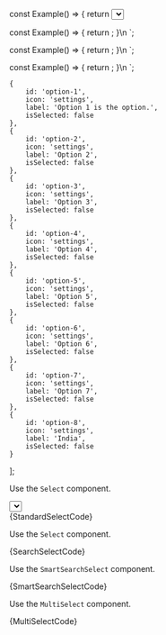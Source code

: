 
const Example() => {
	return <Select id="unique-id" label="Select" options={options} />;
}\n
`;

const Example() => {
	return <SearchSelect id="unique-id" label="Select" options={options} />;
}\n
`;

const Example() => {
	return <SmartSearchSelect id="unique-id" label="Select" options={options} />;
}\n
`;

const Example() => {
	return <MultiSelect id="unique-id" label="Select" options={options} />;
}\n
`;

	{
		id: 'option-1',
		icon: 'settings',
		label: 'Option 1 is the option.',
		isSelected: false
	},
	{
		id: 'option-2',
		icon: 'settings',
		label: 'Option 2',
		isSelected: false
	},
	{
		id: 'option-3',
		icon: 'settings',
		label: 'Option 3',
		isSelected: false
	},
	{
		id: 'option-4',
		icon: 'settings',
		label: 'Option 4',
		isSelected: false
	},
	{
		id: 'option-5',
		icon: 'settings',
		label: 'Option 5',
		isSelected: false
	},
	{
		id: 'option-6',
		icon: 'settings',
		label: 'Option 6',
		isSelected: false
	},
	{
		id: 'option-7',
		icon: 'settings',
		label: 'Option 7',
		isSelected: false
	},
	{
		id: 'option-8',
		icon: 'settings',
		label: 'India',
		isSelected: false
	}
];

<Section
	title="Standard"
	contained={true}
	style={{ paddingRight: 0, paddingBottom: 0, paddingLeft: 0 }}
>
	<p>
		Use the <Code small={true}>Select</Code> component.
	</p>
	<Preview wrapper={true}>
		<div style={{ height: '190px' }}>
			<Select id="select-id-1" label="Select" options={options} />
		</div>
	</Preview>
	<Snippet language="js">{StandardSelectCode}</Snippet>
</Section>

<Section
	title="Search"
	contained={true}
	style={{ paddingRight: 0, paddingBottom: 0, paddingLeft: 0 }}
>
	<p>
		Use the <Code small={true}>Select</Code> component.
	</p>
	<Preview wrapper={true}>
		<div style={{ height: '190px' }}>
			<SearchSelect id="select-id-2" label="Select" options={options} />
		</div>
	</Preview>
	<Snippet language="js">{SearchSelectCode}</Snippet>
</Section>

<Section
	title="Smartsearch"
	contained={true}
	style={{ paddingRight: 0, paddingBottom: 0, paddingLeft: 0 }}
>
	<p>
		Use the <Code small={true}>SmartSearchSelect</Code> component.
	</p>
	<Preview wrapper={true}>
		<div style={{ height: '190px' }}>
			<SmartSearchSelect id="select-id-3" label="Select" options={options} />
		</div>
	</Preview>
	<Snippet language="js">{SmartSearchSelectCode}</Snippet>
</Section>

<Section
	title="Multiselect"
	contained={true}
	style={{ paddingRight: 0, paddingBottom: 0, paddingLeft: 0 }}
>
	<p>
		Use the <Code small={true}>MultiSelect</Code> component.
	</p>
	<Preview wrapper={true}>
		<div style={{ height: '260px' }}>
			<MultiSelect id="select-id-4" label="Select" options={options} />
		</div>
	</Preview>
	<Snippet language="js">{MultiSelectCode}</Snippet>
</Section>
